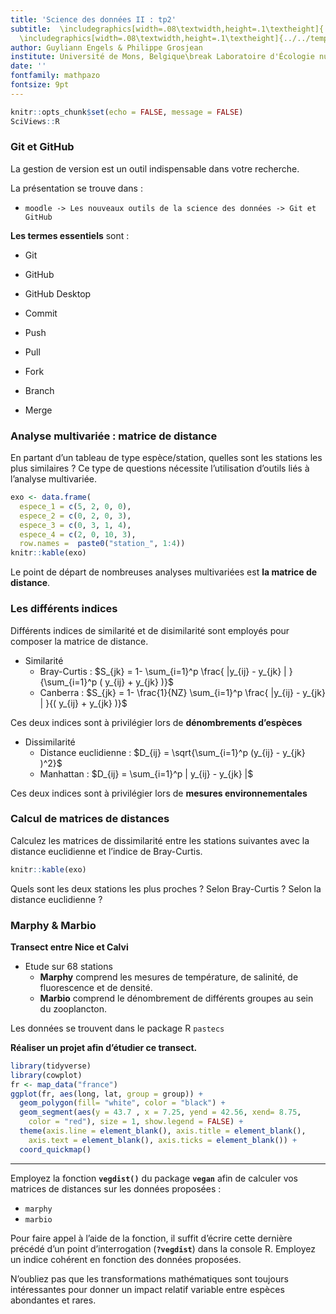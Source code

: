 ```yaml
---
title: 'Science des données II : tp2'
subtitle:  \includegraphics[width=.08\textwidth,height=.1\textheight]{../../template/biodatascience.png}
  \includegraphics[width=.08\textwidth,height=.1\textheight]{../../template/SciViews-logo.pdf} \vfill Git & GitHub \vfill Indice de distance
author: Guyliann Engels & Philippe Grosjean
institute: Université de Mons, Belgique\break Laboratoire d'Écologie numérique des Milieux aquatiques\break \includegraphics[width=.08\textwidth,height=.1\textheight]{../../template/EcoNum-logo.pdf} \break \url{http://biodatascience-course.sciviews.org} \break \url{sdd@sciviews.org}
date: ''
fontfamily: mathpazo
fontsize: 9pt
---
```


```r
knitr::opts_chunk$set(echo = FALSE, message = FALSE)
SciViews::R
```


### Git et GitHub

La gestion de version est un outil indispensable dans votre recherche.

La présentation se trouve dans : 


- `moodle -> Les nouveaux outils de la science des données -> Git et GitHub`

\vfill

**Les termes essentiels** sont :

\columnsbegin
\columnsmall

- Git 

- GitHub

- GitHub Desktop

\columnlarge

- Commit

- Push

- Pull

- Fork

- Branch

- Merge

\columnsend


### Analyse multivariée : matrice de distance

En partant d'un tableau de type espèce/station, quelles sont les stations les plus similaires ? Ce type de questions nécessite l'utilisation d'outils liés à l'analyse multivariée. 

```r
exo <- data.frame(
  espece_1 = c(5, 2, 0, 0),
  espece_2 = c(0, 2, 0, 3),
  espece_3 = c(0, 3, 1, 4),
  espece_4 = c(2, 0, 10, 3),
  row.names =  paste0("station_", 1:4))
knitr::kable(exo)
```

Le point de départ de nombreuses analyses multivariées est **la matrice de distance**.  


### Les différents indices 

Différents indices de similarité et de disimilarité sont employés pour composer la matrice de distance.

* Similarité
    + Bray-Curtis : $S_{jk} = 1- \sum_{i=1}^p \frac{ |y_{ij} - y_{jk} | }{\sum_{i=1}^p ( y_{ij} + y_{jk} )}$
    + Canberra : $S_{jk} = 1- \frac{1}{NZ} \sum_{i=1}^p \frac{ |y_{ij} - y_{jk} | }{( y_{ij} + y_{jk} )}$

Ces deux indices sont à privilégier lors de **dénombrements d'espèces**

* Dissimilarité 
    + Distance euclidienne : $D_{ij} = \sqrt{\sum_{i=1}^p (y_{ij} - y_{jk} )^2}$
    + Manhattan : $D_{ij} = \sum_{i=1}^p | y_{ij} - y_{jk} |$
    
Ces deux indices sont à privilégier lors de **mesures environnementales**


### Calcul de matrices de distances 

Calculez les matrices de dissimilarité entre les stations suivantes avec la distance euclidienne et l'indice de Bray-Curtis.

```r
knitr::kable(exo)
```

Quels sont les deux stations les plus proches ? Selon Bray-Curtis ? Selon la distance euclidienne ?


### Marphy & Marbio

\columnsbegin
\columnsmall

**Transect entre Nice et Calvi** 

\vfill
\vfill

 - Etude sur 68 stations 
    + **Marphy** comprend les mesures de température, de salinité, de fluorescence et de densité.
    + **Marbio** comprend le dénombrement de différents groupes au sein du zooplancton.
    
Les données se trouvent dans le package R `pastecs`

**Réaliser un projet afin d'étudier ce transect.**

\columnlarge

```r
library(tidyverse)
library(cowplot)
fr <- map_data("france")
ggplot(fr, aes(long, lat, group = group)) +
  geom_polygon(fill= "white", color = "black") +
  geom_segment(aes(y = 43.7 , x = 7.25, yend = 42.56, xend= 8.75,
    color = "red"), size = 1, show.legend = FALSE) +
  theme(axis.line = element_blank(), axis.title = element_blank(),
    axis.text = element_blank(), axis.ticks = element_blank()) +
  coord_quickmap()
```

\columnsend

___ 


Employez la fonction **`vegdist()`** du package **`vegan`** afin de calculer vos matrices de distances sur les données proposées :


- `marphy`
- `marbio`

Pour faire appel à l'aide de la fonction, il suffit d'écrire cette dernière précédé d'un point d'interrogation (**`?vegdist`**) dans la console R. Employez un indice cohérent en fonction des données proposées.

N'oubliez pas que les transformations mathématiques sont toujours intéressantes pour donner un impact relatif variable entre espèces abondantes et rares. 

